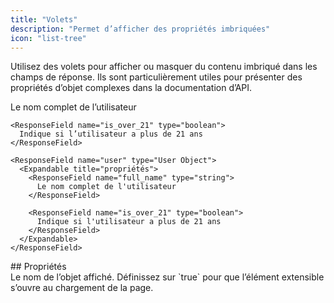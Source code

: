 ```yaml
---
title: "Volets"
description: "Permet d’afficher des propriétés imbriquées"
icon: "list-tree"
---
```


Utilisez des volets pour afficher ou masquer du contenu imbriqué dans les champs de réponse. Ils sont particulièrement utiles pour présenter des propriétés d’objet complexes dans la documentation d’API.

<ResponseField name="user" type="User Object">
  <Expandable title="properties">
    <ResponseField name="full_name" type="string">
      Le nom complet de l’utilisateur
    </ResponseField>

    <ResponseField name="is_over_21" type="boolean">
      Indique si l’utilisateur a plus de 21 ans
    </ResponseField>
  </Expandable>
</ResponseField>

```mdx Expandable example
<ResponseField name="user" type="User Object">
  <Expandable title="propriétés">
    <ResponseField name="full_name" type="string">
      Le nom complet de l'utilisateur
    </ResponseField>

    <ResponseField name="is_over_21" type="boolean">
      Indique si l'utilisateur a plus de 21 ans
    </ResponseField>
  </Expandable>
</ResponseField>
```


<div id="properties">
  ## Propriétés
</div>

<ResponseField name="title" type="string">
  Le nom de l’objet affiché.
</ResponseField>

<ResponseField name="defaultOpen" type="boolean" default="false">
  Définissez sur `true` pour que l’élément extensible s’ouvre au chargement de la page.
</ResponseField>
